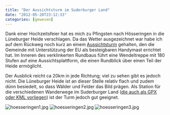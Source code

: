 ```yaml
---
title: "Der Aussichtsturm im Suderburger Land"
date: "2012-05-28T23:12:33"
categories: [gewesen]
---
```


Dank einer Hochzeitsfeier hat es mich zu Pfingsten nach Hösseringen in die Lüneburger Heide verschlagen. Da das Wetter ausgezeichnet war habe ich auf dem Rückweg noch kurz an einem [Aussichtsturm](http://www.suderburg.de/tourismus/aussichtsturm.htm) gehalten, den die Gemeinde mit Unterstützung der EU als besteigbaren Handymast errichtet hat. Im Inneren des verklinkerten Rundbaus führt eine Wendeltreppe mit 180 Stufen auf eine Aussichtsplattform, die einen Rundblick über einen Teil der Heide ermöglicht.

Der Ausblick reicht ca 20km in jede Richtung; viel zu sehen gibt es jedoch nicht. Die Lüneburger Heide ist an dieser Stelle relativ flach und zudem dünn besiedelt, so dass Wälder und Felder das Bild prägen. Als Station für die verschiedenen Wanderwege im Suderburger Land ([die auch als GPX oder KML vorliegen](http://www.suderburg.de/tourismus/wandern_radeln.htm)) ist der Turm jedoch gut geeignet.

![hoesseringen1.jpg](hoesseringen1.jpg)
![hoesseringen2.jpg](hoesseringen2.jpg)
![hoesseringen3.jpg](hoesseringen3.jpg)
